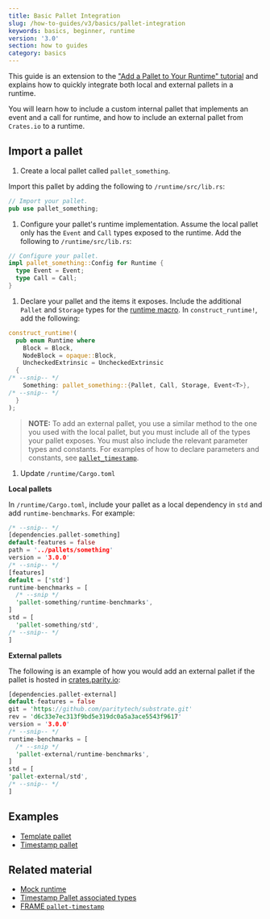 ```yaml
---
title: Basic Pallet Integration
slug: /how-to-guides/v3/basics/pallet-integration
keywords: basics, beginner, runtime
version: '3.0' 
section: how to guides
category: basics
---
```


This guide is an extension to the ["Add a Pallet to Your Runtime" tutorial](/tutorials/v3/add-a-pallet) and explains how to quickly integrate both local and external pallets in a runtime.

You will learn how to include a custom internal pallet that implements an event and a call for runtime, and how to include an external pallet from `Crates.io` to a runtime.

## Import a pallet

1. Create a local pallet called `pallet_something`.

  Import this pallet by adding the following to `/runtime/src/lib.rs`:

  ```rust
  // Import your pallet.
  pub use pallet_something;
  ```

1. Configure your pallet's runtime implementation. 
  Assume the local pallet only has the `Event` and `Call` types exposed to the runtime. Add the following to `/runtime/src/lib.rs`:

  ```rust
  // Configure your pallet.
  impl pallet_something::Config for Runtime {
    type Event = Event;
    type Call = Call;
  }
  ```

1. Declare your pallet and the items it exposes. 
  Include the additional `Pallet` and `Storage` types for the [runtime macro](/v3/runtime/macros/#construct_runtime). In `construct_runtime!`, add the following:

  ```rust
  construct_runtime!(
    pub enum Runtime where
      Block = Block,
      NodeBlock = opaque::Block,
      UncheckedExtrinsic = UncheckedExtrinsic
    {
  /* --snip-- */
      Something: pallet_something::{Pallet, Call, Storage, Event<T>},
  /* --snip-- */
    }
  );
  ```

  > **NOTE:** To add an external pallet, you use a similar method to the one you used with the local pallet, but you must include all of the types your pallet exposes.
  You must also include the relevant parameter types and constants. For examples of how to declare parameters and constants, see [`pallet_timestamp`][timestamp-frame].

1. Update `/runtime/Cargo.toml`

  **Local pallets**

  In `/runtime/Cargo.toml`, include your pallet as a local dependency in `std` and add `runtime-benchmarks`. For example:

  ```rust
  /* --snip-- */
  [dependencies.pallet-something]
  default-features = false
  path = '../pallets/something'
  version = '3.0.0'
  /* --snip-- */
  [features]
  default = ['std']
  runtime-benchmarks = [
    /* --snip */
    'pallet-something/runtime-benchmarks',
  ]
  std = [
    'pallet-something/std',
  /* --snip-- */
  ]
  ```

  **External pallets**

  The following is an example of how you would add an external pallet if the pallet is hosted in [crates.parity.io](https://crates.parity.io/):

  ```rust
  [dependencies.pallet-external]
  default-features = false
  git = 'https://github.com/paritytech/substrate.git'
  rev = 'd6c33e7ec313f9bd5e319dc0a5a3ace5543f9617'
  version = '3.0.0'
  /* --snip-- */
  runtime-benchmarks = [
    /* --snip */
    'pallet-external/runtime-benchmarks',
  ]
  std = [
  'pallet-external/std',
  /* --snip-- */
  ]
  ```

## Examples

- [Template pallet][template-frame]
- [Timestamp pallet][timestamp-frame]

## Related material

- [Mock runtime][mock-runtime]
- [Timestamp Pallet associated types][timestamp-rustdocs]
- [FRAME `pallet-timestamp`](https://crates.io/crates/pallet-timestamp)

[mock-runtime]: /v3/runtime/testing#mock-runtime-environment
[timestamp-frame]: https://github.com/paritytech/substrate/blob/master/bin/node/runtime/src/lib.rs#L413-L422
[timestamp-rustdocs]: /rustdocs/latest/pallet_timestamp/pallet/trait.Config.html#associated-types
[template-frame]: https://github.com/substrate-developer-hub/substrate-node-template/blob/master/pallets/template/src/lib.rs#L1-L107
